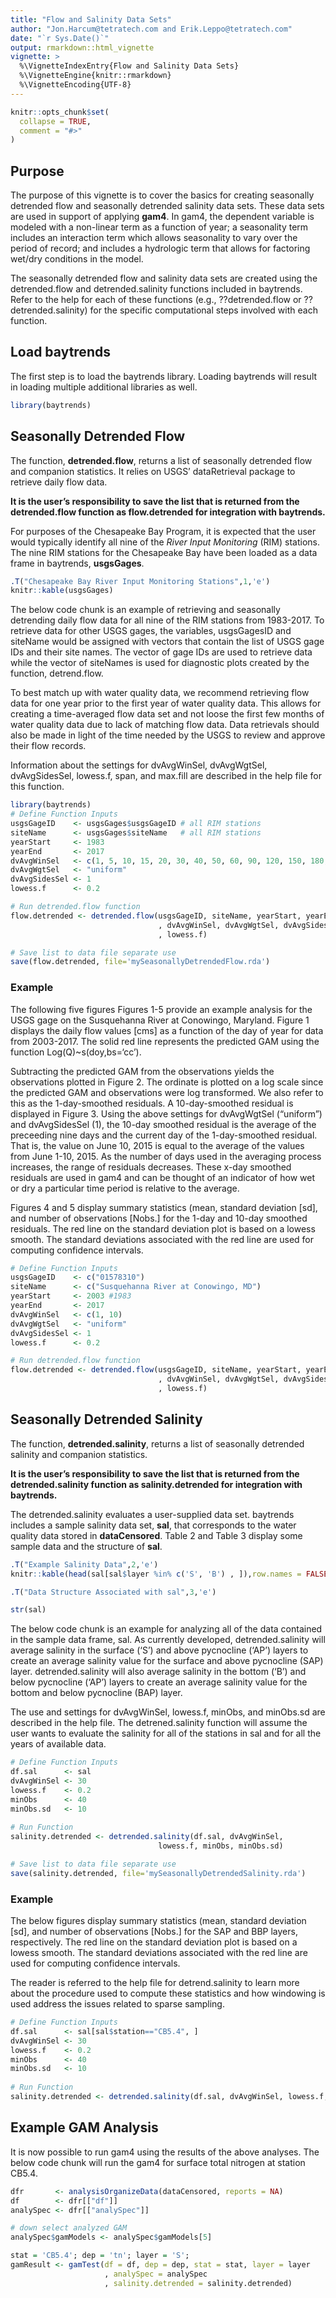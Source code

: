 ---
title: "Flow and Salinity Data Sets"
author: "Jon.Harcum@tetratech.com and Erik.Leppo@tetratech.com"
date: "`r Sys.Date()`"
output: rmarkdown::html_vignette
vignette: >
  %\VignetteIndexEntry{Flow and Salinity Data Sets}
  %\VignetteEngine{knitr::rmarkdown}
  %\VignetteEncoding{UTF-8}
---
<!-- Data is in vignettes\data folder  -->
```{r setup, include = FALSE}
knitr::opts_chunk$set(
  collapse = TRUE,
  comment = "#>"
)
```

## Purpose
The purpose of this vignette is to cover the basics for creating seasonally detrended flow and seasonally detrended salinity data sets. These data sets are used in support of applying **gam4**. In gam4, the dependent variable is modeled with a non-linear term as a function of year; a seasonality term includes an interaction term which allows seasonality to vary over the period of record; and  includes a hydrologic term that allows for factoring wet/dry conditions in the model.

The seasonally detrended flow and salinity data sets are created using the detrended.flow and detrended.salinity functions included in baytrends. Refer to the help for each of these functions (e.g., ??detrended.flow or ??detrended.salinity) for the specific computational steps involved with each function.

## Load baytrends

The first step is to load the baytrends library. Loading baytrends will result in loading multiple additional libraries as well.  

```{r initialize,echo=TRUE}
library(baytrends)
```

## Seasonally Detrended Flow

The function, **detrended.flow**, returns a list of seasonally detrended flow and companion statistics. It relies on USGS' dataRetrieval package to retrieve daily flow data.

**It is the user's responsibility to save the list that is returned from the detrended.flow function as flow.detrended for integration with baytrends.**

For purposes of the Chesapeake Bay Program, it is expected that the user would typically identify all nine of the *River Input Monitoring* (RIM) stations. The nine RIM stations for the Chesapeake Bay have been loaded as a data frame in baytrends, **usgsGages**.

```{r usgsgages, echo=FALSE, results='asis'}
.T("Chesapeake Bay River Input Monitoring Stations",1,'e')
knitr::kable(usgsGages)
```

The below code chunk is an example of retrieving and seasonally detrending daily flow data for all nine of the RIM stations from 1983-2017. To retrieve data for other USGS gages, the variables, usgsGagesID and siteName would be assigned with vectors that contain the list of USGS gage IDs and their site names. The vector of gage IDs are used to retrieve data while the vector of siteNames is used for diagnostic plots created by the function, detrend.flow.  

To best match up with water quality data, we recommend retrieving flow data for one year prior to the first year of water quality data. This allows for creating a time-averaged flow data set and not loose the first few months of water quality data due to lack of matching flow data. Data retrievals should also be made in light of the time needed by the USGS to review and approve their flow records.  

Information about the settings for dvAvgWinSel, dvAvgWgtSel, dvAvgSidesSel, lowess.f, span, and max.fill are described in the help file for this function.    

```{r flow, eval=FALSE, results='asis', fig.height=6.5, fig.width=6.5}
library(baytrends)
# Define Function Inputs
usgsGageID    <- usgsGages$usgsGageID # all RIM stations
siteName      <- usgsGages$siteName   # all RIM stations
yearStart     <- 1983
yearEnd       <- 2017
dvAvgWinSel   <- c(1, 5, 10, 15, 20, 30, 40, 50, 60, 90, 120, 150, 180, 210)
dvAvgWgtSel   <- "uniform"
dvAvgSidesSel <- 1
lowess.f      <- 0.2

# Run detrended.flow function
flow.detrended <- detrended.flow(usgsGageID, siteName, yearStart, yearEnd
                                 , dvAvgWinSel, dvAvgWgtSel, dvAvgSidesSel
                                 , lowess.f)

# Save list to data file separate use
save(flow.detrended, file='mySeasonallyDetrendedFlow.rda')
```

### Example 

The following five figures Figures 1-5 provide an example analysis for the USGS gage on the Susquehanna River at Conowingo, Maryland. Figure 1 displays the daily flow values [cms] as a function of the day of year for data from 2003-2017. The solid red line represents the predicted GAM using the function Log(Q)~s(doy,bs='cc').  

Subtracting the predicted GAM from the observations yields the observations plotted in Figure 2. The ordinate is plotted on a log scale since the predicted GAM and observations were log transformed. We also refer to this as the 1-day-smoothed residuals. A 10-day-smoothed residual is displayed in Figure 3. Using the above settings for dvAvgWgtSel ("uniform") and dvAvgSidesSel (1), the 10-day smoothed residual is the average of the preceeding nine days and the current day of the 1-day-smoothed residual. That is, the value on June 10, 2015 is equal to the average of the values from June 1-10, 2015. As the number of days used in the averaging process increases, the range of residuals decreases. These x-day smoothed residuals are used in gam4 and can be thought of an indicator of how wet or dry a particular time period is relative to the average.

Figures 4 and 5 display summary statistics (mean, standard deviation [sd], and number of observations [Nobs.] for the 1-day and 10-day smoothed residuals. The red line on the standard deviation plot is based on a lowess smooth. The standard deviations associated with the red line are used for computing confidence intervals.

```{r flow1, eval=TRUE, echo=FALSE, results='asis', fig.height=4.5, fig.width=6.5}

# Define Function Inputs
usgsGageID    <- c("01578310")
siteName      <- c("Susquehanna River at Conowingo, MD")
yearStart     <- 2003 #1983
yearEnd       <- 2017
dvAvgWinSel   <- c(1, 10)
dvAvgWgtSel   <- "uniform"
dvAvgSidesSel <- 1
lowess.f      <- 0.2

# Run detrended.flow function
flow.detrended <- detrended.flow(usgsGageID, siteName, yearStart, yearEnd
                                 , dvAvgWinSel, dvAvgWgtSel, dvAvgSidesSel
                                 , lowess.f)
```

## Seasonally Detrended Salinity

The function, **detrended.salinity**, returns a list of seasonally detrended salinity and companion statistics. 

**It is the user's responsibility to save the list that is returned from the detrended.salinity function as salinity.detrended for integration with baytrends.**

The detrended.salinity evaluates a user-supplied data set. baytrends includes a sample salinity data set, **sal**, that corresponds to the water quality data stored in **dataCensored**. Table 2 and Table 3 display some sample data and the structure of **sal**.


```{r salinity0, echo=FALSE, results='asis'}
.T("Example Salinity Data",2,'e')
knitr::kable(head(sal[sal$layer %in% c('S', 'B') , ]),row.names = FALSE)

.T("Data Structure Associated with sal",3,'e')
```
```{r salinity1, echo=FALSE, results='markup'}
str(sal)
```

The below code chunk is an example for analyzing all of the data contained in the sample data frame, sal. As currently developed, detrended.salinity will average salinity in the surface ('S') and above pycnocline ('AP') layers to create an average salinity value for the surface and above pycnocline (SAP) layer.  detrended.salinity will also average salinity in the bottom ('B') and below pycnocline ('AP') layers to create an average salinity value for the bottom and below pycnocline (BAP) layer.  

The use and settings for dvAvgWinSel, lowess.f, minObs, and minObs.sd are described in the help file. The detrened.salinity function will assume the user wants to evaluate the salinity for all of the stations in sal and for all the years of available data.  

```{r salinity2, eval=FALSE, results='asis', fig.height=6.5, fig.width=6.5}

# Define Function Inputs
df.sal      <- sal
dvAvgWinSel <- 30
lowess.f    <- 0.2
minObs      <- 40
minObs.sd   <- 10
                 
# Run Function
salinity.detrended <- detrended.salinity(df.sal, dvAvgWinSel, 
                                 lowess.f, minObs, minObs.sd)   

# Save list to data file separate use
save(salinity.detrended, file='mySeasonallyDetrendedSalinity.rda')
```

### Example

The below figures display summary statistics (mean, standard deviation [sd], and number of observations [Nobs.] for the SAP and BBP layers, respectively. The red line on the standard deviation plot is based on a lowess smooth. The standard deviations associated with the red line are used for computing confidence intervals.

The reader is referred to the help file for detrend.salinity to learn more about the procedure used to compute these statistics and how windowing is used address the issues related to sparse sampling.  

```{r salinity3, eval=TRUE, echo=FALSE, results='asis', fig.height=4.5, fig.width=6.5}
# Define Function Inputs
df.sal      <- sal[sal$station=="CB5.4", ]
dvAvgWinSel <- 30
lowess.f    <- 0.2
minObs      <- 40
minObs.sd   <- 10
                 
# Run Function
salinity.detrended <- detrended.salinity(df.sal, dvAvgWinSel, lowess.f, minObs, minObs.sd) 
```

## Example GAM Analysis 

It is now possible to run gam4 using the results of the above analyses. The below code chunk will run the gam4 for surface total nitrogen at station CB5.4.  

```{r gamTrendExample, eval=TRUE, results='asis', fig.height=3.5, fig.width=6.5}

dfr       <- analysisOrganizeData(dataCensored, reports = NA)
df        <- dfr[["df"]]
analySpec <- dfr[["analySpec"]]

# down select analyzed GAM
analySpec$gamModels <- analySpec$gamModels[5]

stat = 'CB5.4'; dep = 'tn'; layer = 'S';
gamResult <- gamTest(df = df, dep = dep, stat = stat, layer = layer
                     , analySpec = analySpec
                     , salinity.detrended = salinity.detrended)

```